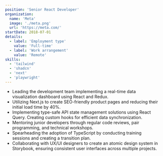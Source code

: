 ```yaml
---
position: 'Senior React Developer'
organization:
  name: 'Meta'
  image: './meta.png'
  url: 'https://meta.com/'
startDate: 2018-07-01
details:
  - label: 'Employment type'
    value: 'Full-time'
  - label: 'Work arrangement'
    value: 'Remote'
skills:
  - 'tailwind'
  - 'shadcn'
  - 'next'
  - 'playwright'
---
```


- Leading the development team implementing a real-time data visualization dashboard using React and Redux.
- Utilizing Next.js to create SEO-friendly product pages and reducing their initial load time by 40%.
- Implementing type-safe API state management solutions using React Query. Creating custom hooks for efficient data synchronization.
- Mentoring junior developers through regular code reviews, pair programming, and technical workshops.
- Spearheading the adoption of TypeScript by conducting training sessions and creating a transition plan.
- Collaborating with UX/UI designers to create an atomic design system in Storybook, ensuring consistent user interfaces across multiple projects.
